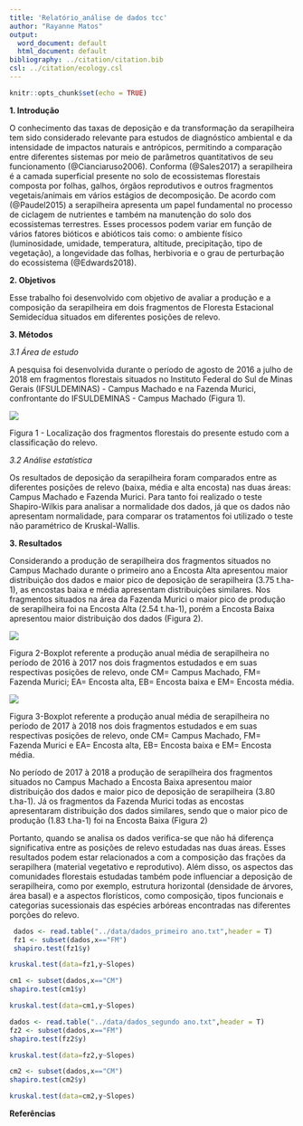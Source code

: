 ```yaml
---
title: 'Relatório_análise de dados tcc'
author: "Rayanne Matos"
output:
  word_document: default
  html_document: default
bibliography: ../citation/citation.bib
csl: ../citation/ecology.csl
---
```


```r
knitr::opts_chunk$set(echo = TRUE)
```



**1. Introdução**
  
  O conhecimento das taxas de deposição e da transformação da serapilheira tem sido considerado relevante para estudos de diagnóstico ambiental e da intensidade de impactos naturais e antrópicos, permitindo a comparação entre diferentes sistemas por meio de parâmetros quantitativos de seu funcionamento (@Cianciaruso2006). Conforma (@Sales2017) a serapilheira é a camada superficial presente no solo de ecossistemas florestais composta por folhas, galhos, órgãos reprodutivos e outros fragmentos vegetais/animais em vários estágios de decomposição. De acordo com (@Paudel2015) a serapilheira apresenta um papel fundamental no processo de ciclagem de nutrientes e também na manutenção do solo dos ecossistemas terrestres.
  Esses processos podem variar em função de vários fatores bióticos e abióticos tais como: o ambiente físico (luminosidade, umidade, temperatura, altitude, precipitação, tipo de vegetação), a longevidade das folhas, herbivoria e o grau de perturbação do ecossistema (@Edwards2018). 


**2. Objetivos**

  Esse trabalho foi desenvolvido com objetivo de avaliar a produção e a composição da serapilheira em dois fragmentos de Floresta Estacional Semidecídua situados em diferentes posições de relevo.

**3. Métodos**


*3.1 Área de estudo*

  A pesquisa foi desenvolvida durante o período de agosto de 2016 a julho de 2018 em fragmentos florestais situados no Instituto Federal do Sul de Minas Gerais (IFSULDEMINAS) - Campus Machado e na Fazenda Murici, confrontante do IFSULDEMINAS - Campus Machado (Figura 1).

 ![](../figs/área de estudo.png)

Figura 1 - Localização dos fragmentos florestais do presente estudo com a classificação do relevo.
  
  
*3.2 Análise estatística* 

  Os resultados de deposição da serapilheira foram comparados entre as diferentes posições de relevo (baixa, média e alta encosta) nas duas áreas: Campus Machado e Fazenda Murici. Para tanto foi realizado o teste Shapiro-Wilkis para analisar a normalidade dos dados, já que os dados não apresentam normalidade, para comparar os tratamentos  foi utilizado o teste não paramétrico  de Kruskal-Wallis.
	
**3. Resultados**

  Considerando a produção de serapilheira dos fragmentos situados no Campus Machado durante o primeiro ano a Encosta Alta apresentou maior distribuição dos dados e maior pico de deposição de serapilheira  (3.75 t.ha-1), as encostas baixa e média apresentam distribuições similares. Nos fragmentos situados na área da Fazenda Murici o maior pico de produção de serapilheira foi na Encosta Alta (2.54 t.ha-1), porém a Encosta Baixa apresentou maior distribuição dos dados (Figura 2).
  
  ![](../figs/Plot_primeiro_ano.png)

Figura 2-Boxplot referente a produção anual média de serapilheira no período de 2016 à 2017 nos dois fragmentos estudados e em suas respectivas posições de relevo, onde CM= Campus Machado, FM= Fazenda Murici; EA= Encosta alta, EB= Encosta baixa e EM= Encosta média. 

![](../figs/Plot_segundo_ano.png)

Figura 3-Boxplot referente a produção anual média de serapilheira no período de 2017 à 2018 nos dois fragmentos estudados e em suas respectivas posições de relevo, onde CM= Campus Machado, FM= Fazenda Murici e EA= Encosta alta, EB= Encosta baixa e EM= Encosta média.


  No período de 2017 à 2018 a produção de serapilheira dos fragmentos situados no Campus Machado a Encosta Baixa apresentou maior distribuição dos dados e maior pico de  deposição de serapilheira  (3.80 t.ha-1). Já os fragmentos da Fazenda Murici todas as encostas apresentaram distribuição dos dados similares, sendo que o maior pico de produção (1.83 t.ha-1) foi na Encosta Baixa (Figura 2)

  Portanto, quando se analisa os dados verifica-se que não há diferença significativa entre as posições de relevo estudadas nas duas áreas. Esses resultados podem estar relacionados a com a composição das frações da serapilhera (material vegetativo e reprodutivo). Além disso, os aspectos das comunidades florestais estudadas também pode influenciar a deposição de serapilheira, como por exemplo, estrutura horizontal (densidade de árvores, área basal) e a aspectos florísticos, como composição, tipos funcionais e categorias sucessionais das espécies arbóreas encontradas nas diferentes porções do relevo. 
  
 
  
 ```r
 
  dados <- read.table("../data/dados_primeiro ano.txt",header = T)
  fz1 <- subset(dados,x=="FM")
  shapiro.test(fz1$y)
 
 kruskal.test(data=fz1,y~Slopes)
 
 cm1 <- subset(dados,x=="CM")
 shapiro.test(cm1$y)
 
 kruskal.test(data=cm1,y~Slopes)
 
 dados <- read.table("../data/dados_segundo ano.txt",header = T)
 fz2 <- subset(dados,x=="FM")
 shapiro.test(fz2$y)
 
 kruskal.test(data=fz2,y~Slopes)
 
 cm2 <- subset(dados,x=="CM")
 shapiro.test(cm2$y)
 
 kruskal.test(data=cm2,y~Slopes)
 
 ```
 **Referências**
 
 
 
 
 
 
 
